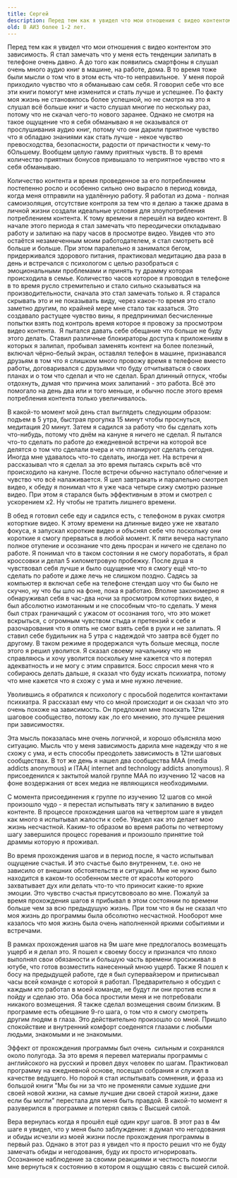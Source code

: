 ```yaml
---
title: Сергей
description: Перед тем как я увидел что мои отношения с видео контентом это зависимость.
old: В АИЗ более 1-2 лет.
---
```

Перед тем как я увидел что мои отношения с видео контентом это зависимость. Я стал замечать что у меня есть тенденции залипать в телефоне очень давно. А до того как появились смартфоны я слушал очень много аудио книг в машине, на работе, дома. В то время тоже были мысли о том что в этом есть что-то неправильное.  У меня порой приходило чувство что я обманываю сам себя. Я говорил себе что все эти книги помогут мне изменится и стать лучше и успешнее. По факту моя жизнь не становилось более успешной, но не смотря на это я слушал всё больше книг и часто слушал многие по нескольку раз, потому что не скачал чего-то нового заранее. Однако не смотря на такое ощущение что я себя обманываю я не оказывался от прослушивания аудио книг, потому что они дарили приятное чувство что я обладаю знаниями как стать лучше - некое чувство превосходства, безопасности, радости от причастности к чему-то бОльшему. Вообщем целую гамму приятных чувств. В то время количество приятных бонусов привышало то неприятное чувство что я себя обманываю.

Количество контента и время проведенное за его потреблением постепенно росло и особенно сильно оно вырасло в период ковида, когда меня отправили на удалённую работу. Я работал из дома - полная самоизоляция, отсутствие контроля за тем что я делаю а также драма в личной жизни создали идеальные условия для злоупотребления потреблением контента. К тому времени я перешёл на видео контент. В начале этого периода я стал замечать что переодически откладываю работу и залипаю на пару часов в просмотре видео. Увидев что это остаётся незамеченным моим работодателем, я стал смотреть всё больше и больше. При этом паралельно я занимался бегом, придерживался здорового питания, практиковал медитацию два раза в день и встречался с психологом с целью разобраться с эмоциональными проблемами и принять ту драмму которая происходила в семье.
Количество часов которое я проводил в телефоне в то время русло стремительно и стало сильно сказываться на производительности, сначала это стал замечать только я. Я старался скрывать это и не показывать виду, через какое-то время это стало заметно другим, по крайней мере мне стало так казаться. Это создавало растущее чувство вины, я предпринимал бесчисленные попытки взять под контроль время которое я провожу за просмотром видео контента. 
Я пытался давать себе обещание что больше не буду этого делать. Ставил различные блокираторы доступа к приложениям в которых я залипал, пробывал заменять контент на более полезный, включал чёрно-белый экран, оставлял телефон в машине, признавался друзьям в том что я слишком много провожу время в телефоне вместо работы, договаривался с друзьями что буду отчитываться о своих планах и о том что сделал и что не сделал. Брал длинный отпуск, чтобы отдохнуть, думая что причина моих залипаний - это работа. Всё это помогало на день два или и того меньше, и обычно после этого время потребления контента только увеличивалось. 

В какой-то момент мой день стал выглядеть следующим образом: подъем в 5 утра, быстрая прогулка 15 минут чтобы проснуться, медитация 20 минут. Затем я садился за работу что бы сделать хоть что-нибудь, потому что днём на кануне я ничего не сделал. Я пытался что-то сделать по работе до ежедневной встречи на которой все делятся о том что сделали вчера и что планируют сделать сегодня. Иногда мне удавалось что-то сделать, иногда нет. На встречи я рассказывал что я сделал за это время пытаясь скрыть всё что происходило на кануне. После встречи обычно наступало облегчение и чувство что всё налаживается. Я шел завтракать и паралельно смотрел видео, к обеду я понимал что я уже часа четыре сижу смотрю разные видео. При этом я старался быть эффективным в этом и смотрел с ускорением х2. Ну чтобы не тратить лишнего времени.

В обед я готовил себе еду и садился есть, с телефоном в руках смотря которткие видео. К этому времени на длинные видео уже не хватало фокуса, я запускал короткие видео и объснял себе что поскольку они короткие я смогу прерваться в любой момент. К пяти вечера наступало полное отупение и осознание что день просран и ничего не сделано по работе. Я понимал что в таком состоянии я не смогу поработать, я брал кроссовки и делал 5 километровую пробежку. После душа я чувствовал себя лучше и было ощущение что я смогу ещё что-то сделать по работе и даже лечь не слишком поздно. Садясь за компьютер я включал себе на телефоне стендап шоу что бы было не скучно, ну что бы шло на фоне, пока я работаю. Вполне закономерно я обнаруживал себя в час-два ночи за просмотром котортких видео, я был абсолютно измотанным и не способным что-то сделать. У меня был страх граничащий с ужасом от осознания того, что это может вскрыться, с огромным чувством стыда и претензий к себе и разочарования что я опять не смог взять себя в руки и не залипать. Я ставил себе будильник на 5 утра с надеждой что завтра всё будет по другому. В таком режиме я продержался чуть больше месяца, после этого я решил уволится. Я сказал своему начальнику что не справляюсь и хочу уволится поскольку мне кажется что я потерял адекватность и не могу с этим справится. Босс спросил меня что я собираюсь делать дальше, я сказал что буду искать психиатра, потому что мне кажется что я схожу с ума и мне нужно лечение.

Уволившись я обратился к психологу с просьбой поделится контактами психиатра. Я рассказал ему что со мной происходит и он сказал что это очень похоже на зависимость. Он предложил мне поискать 12ти шаговое сообщество, потому как ,по его мнению, это лучшее решения при зависимостях. 

Эта мысль показалась мне очень логичной, и хорошо объясняла мою ситуацию. Мысль что у меня зависимость дарила мне надежду что я не схожу с ума, и есть способы преодолеть зависимость в 12ти шаговых сообществах. В тот же день я нашел два сообщества MAA (media addicts anonymous) и ITAA( internet and technology addicts anonymous). Я присоеденился к зактытой малой группе MAA по изучению 12 часов на фоне воздержания от всех медиа не являющихся необходимыми. 

С момента присоединения к группе по изучению 12 шагов со мной произошло чудо - я перестал испытывать тягу к залипанию в видео контенте. В процессе прохождения шагов на четвертом шаге я увидел как много я испытывал жалости к себе. Увидел как это делает мою жизнь несчастной. Каким-то образом во время работы по четвертому шагу завершился процесс горевания и произошло принятие той драммы которую я проживал. 

Во время прохождения шагов и в период после, я часто испытывал ощущение счастья. И это счастье было внутреннем, т.е. оно не зависило от внешних обстоятельств и ситуаций. Мне не нужно было находится в каком-то особенном месте от красоты которого захватывает дух или делать что-то что приносит какие-то яркие эмоции. Это чувство счастья присутсвовоало во мне. Пожалуй за время прохождения шагов я прибывал в этом состоянии по времени больше чем за всю предыдушую жизнь. При том что я бы не сказал что моя жизнь до программы была обсолютно несчастной. Нооборот мне казалось что моя жизнь была очень наполненной яркими событиями и встречами.

В рамках прохождения шагов на 9м шаге мне предлогалось возмещать ущерб и я делал это. Я пошел к своему боссу и признался что плохо выполнял свои обязаности и большую часть времени просиживал в ютубе, что готов возместить нанесенный мною ущерб. Также Я пошел к босу на предыдущей работе, где я был супервайзером и приписывал часы всей команде с которой я работал. Предварительно я обсудил с каждым кто работал в моей команде, не будут ли они против если я пойду и сделаю это. Оба боса простили меня и не потребовали никакого возмещения. Я также сделал возмещения своим близким. В программе есть обещание 9-го шага, о том что я смогу смотреть другим людям в глаза. Это действительно произошло со мной. Пришло спокойствие и внутренний комфорт соеденятся глазами с любыми людьми, знакомыми и не знакомыми. 

Эффект от прохождения программы был очень  сильным и сохранялся около полугода. За это время я перевел материалы программы с английсокого на русский и провел двух человек по шагам. Практиковал программу на ежедневной основе, посещал собрания и служил в качестве ведущего. Но порой я стал испытывать сомнения, и фраза из большой книги "Мы бы ни за что не променяли самые худшие дни своей новой жизни, на самые лучшие дни своей старой жизни, даже если бы могли" перестала для меня быть правдой. В какой-то момент я разуверился в программе и потерял связь с Высшей силой.

Вера вернулась когда я прошёл ещё один круг шагов. В этот раз в 4м шаге я увидел, что у меня было заблуждение: я думал что негодования и обиды исчезли из моей жизни после прохождения программы в первый раз. Однако в этот раз я увидел что я просто решил что не буду замечать обиды и негодования, буду их просто игнорировать. Осознанное наблюдение за своими реакциями и честность помогли мне вернуться к состоянию в котором я ощущаю связь с высшей силой.